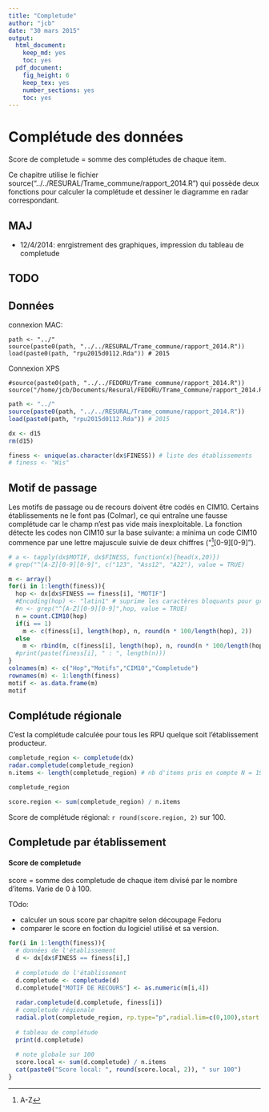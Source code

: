 ```yaml
---
title: "Completude"
author: "jcb"
date: "30 mars 2015"
output:
  html_document:
    keep_md: yes
    toc: yes
  pdf_document:
    fig_height: 6
    keep_tex: yes
    number_sections: yes
    toc: yes
---
```

Complétude des données
======================

Score de completude = somme des complétudes de chaque item.

Ce chapitre utilise le fichier source("../../RESURAL/Trame_commune/rapport_2014.R") qui possède deux fonctions pour calculer la complétude et dessiner le diagramme en radar correspondant.

MAJ
---

- 12/4/2014: enrgistrement des graphiques, impression du tableau de completude

TODO
----

Données
-------

connexion MAC:
```{}
path <- "../"
source(paste0(path, "../../RESURAL/Trame_commune/rapport_2014.R"))
load(paste0(path, "rpu2015d0112.Rda")) # 2015
```
Connexion XPS
```{}
#source(paste0(path, "../../FEDORU/Trame_commune/rapport_2014.R"))
source("/home/jcb/Documents/Resural/FEDORU/Trame_Commune/rapport_2014.R")

```

```r
path <- "../"
source(paste0(path, "../../RESURAL/Trame_commune/rapport_2014.R"))
load(paste0(path, "rpu2015d0112.Rda")) # 2015

dx <- d15
rm(d15)

finess <- unique(as.character(dx$FINESS)) # liste des établissements
# finess <- "Wis"
```

Motif de passage
----------------
Les motifs de passage ou de recours doivent être codés en CIM10. Certains établissements ne le font pas (Colmar), ce qui entraîne une fausse complétude car le champ n'est pas vide mais inexploitable. La fonction détecte les codes non CIM10 sur la base suivante: a minima un code CIM10 commence par une lettre majuscule suivie de deux chiffres ("^[A-Z][0-9][0-9]").

```r
# a <- tapply(dx$MOTIF, dx$FINESS, function(x){head(x,20)})
# grep("^[A-Z][0-9][0-9]", c("123", "Ass12", "A22"), value = TRUE)

m <- array()
for(i in 1:length(finess)){
  hop <- dx[dx$FINESS == finess[i], "MOTIF"]
  #Encoding(hop) <- "latin1" # suprime les caractères bloquants pour grep. Il s'agit de Colmar avec des caractères window du type \x9
  #n <- grep("^[A-Z][0-9][0-9]",hop, value = TRUE)
  n = count.CIM10(hop)
  if(i == 1)
    m <- c(finess[i], length(hop), n, round(n * 100/length(hop), 2))
  else
    m <- rbind(m, c(finess[i], length(hop), n, round(n * 100/length(hop), 2)))
  #print(paste(finess[i], " : ", length(n)))
}
colnames(m) <- c("Hop","Motifs","CIM10","Completude")
rownames(m) <- 1:length(finess)
motif <- as.data.frame(m)
motif
```

Complétude régionale
--------------------
C'est la complétude calculée pour tous les RPU quelque soit l'établissement producteur.

```r
completude_region <- completude(dx)
radar.completude(completude_region)
n.items <- length(completude_region) # nb d'items pris en compte N = 19

completude_region

score.region <- sum(completude_region) / n.items
```

Score de complétude régional: `r round(score.region, 2)` sur 100.

Completude par établissement
----------------------------

#### Score de completude 
score = somme des completude de chaque item divisé par le nombre d'items. Varie de 0 à 100. 

TOdo: 

- calculer un sous score par chapitre selon découpage Fedoru
- comparer le score en foction du logiciel utilisé et sa version.


```r

for(i in 1:length(finess)){
  # données de l'établissement
  d <- dx[dx$FINESS == finess[i],]
  
  # completude de l'établissement
  d.completude <- completude(d)
  d.completude["MOTIF DE RECOURS"] <- as.numeric(m[i,4])
  
  radar.completude(d.completude, finess[i])
  # completude régionale
  radial.plot(completude_region, rp.type="p",radial.lim=c(0,100),start = 1.57,clockwise = TRUE, line.col = "blue", add = TRUE)
  
  # tableau de complétude
  print(d.completude)
  
  # note globale sur 100
  score.local <- sum(d.completude) / n.items
  cat(paste0("Score local: ", round(score.local, 2)), " sur 100")
}

```

